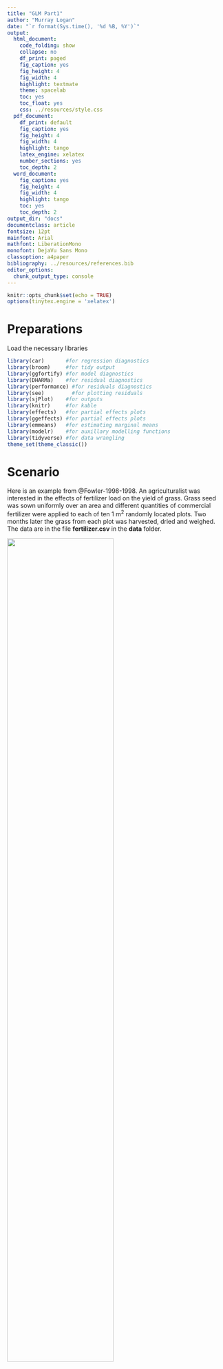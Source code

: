 ```yaml
---
title: "GLM Part1"
author: "Murray Logan"
date: "`r format(Sys.time(), '%d %B, %Y')`"
output:
  html_document:
    code_folding: show
    collapse: no
    df_print: paged
    fig_caption: yes
    fig_height: 4
    fig_width: 4
    highlight: textmate
    theme: spacelab
    toc: yes
    toc_float: yes
    css: ../resources/style.css
  pdf_document:
    df_print: default
    fig_caption: yes
    fig_height: 4
    fig_width: 4
    highlight: tango
    latex_engine: xelatex
    number_sections: yes
    toc_depth: 2
  word_document:
    fig_caption: yes
    fig_height: 4
    fig_width: 4
    highlight: tango
    toc: yes
    toc_depth: 2
output_dir: "docs"
documentclass: article
fontsize: 12pt
mainfont: Arial
mathfont: LiberationMono
monofont: DejaVu Sans Mono
classoption: a4paper
bibliography: ../resources/references.bib
editor_options: 
  chunk_output_type: console
---
```


```r
knitr::opts_chunk$set(echo = TRUE)
options(tinytex.engine = 'xelatex')
```
   
# Preparations

Load the necessary libraries

```r
library(car)       #for regression diagnostics
library(broom)     #for tidy output
library(ggfortify) #for model diagnostics
library(DHARMa)    #for residual diagnostics
library(performance) #for residuals diagnostics
library(see)         #for plotting residuals
library(sjPlot)    #for outputs
library(knitr)     #for kable
library(effects)   #for partial effects plots
library(ggeffects) #for partial effects plots
library(emmeans)   #for estimating marginal means
library(modelr)    #for auxillary modelling functions
library(tidyverse) #for data wrangling
theme_set(theme_classic())
```

# Scenario

Here is an example from @Fowler-1998-1998. An agriculturalist was interested in the effects of fertilizer load on the yield of grass.  Grass seed was sown uniformly over an area and different quantities of commercial fertilizer were applied to each of ten 1 m<sup>2</sup> randomly located plots.  Two months later the grass from each plot was harvested, dried and weighed.  The data are in the file **fertilizer.csv** in the **data** folder.

![](../resources/turf.jpg){width=70%}

| fert   | yield   |
| ------------ | ------- |
| 25           | 84      |
| 50           | 80      |
| 75           | 90      |
| 100          | 154     |
| 125          | 148     |
| \...         | \...    |

---------------- ---------------------------------------------------
**fert**:  Mass of fertilizer (g.m^-2^) - Predictor variable
**yield**:       Yield of grass (g.m^-2^) - Response variable
---------------- ---------------------------------------------------

 
The aim of the analysis is to investigate the relationship between fertilizer concentration and grass yield.

# Read in the data


```r
fert = read_csv('../data/fertilizer.csv', trim_ws=TRUE)
fert <- rename(fert, yield = YIELD, fert = FERTILIZER)
```


```r
glimpse(fert)
## Explore the first 6 rows of the data
head(fert)
str(fert)
```

# Exploratory data analysis
```r
ggplot(fert, aes(x = fert, y = yield)) +
  geom_smooth(method = 'lm') +
    geom_smooth(se=F, col="red") +
    geom_point()
```


Model formula:
$$
y_i \sim{} \mathcal{N}(\mu_i, \sigma^2)\\
\mu_i = \beta_0 + \beta_1 x_i
$$

where $y_i$ represents the $i$ observed values, $\beta_0$ and $\beta_1$
represent the intercept and slope respectively, and $\sigma^2$ represents the
estimated variance.



```r
ggplot(fert, aes(y=yield, x=fert)) +
  geom_point() +
  geom_smooth()
ggplot(fert, aes(y=yield, x=fert)) +
  geom_point() +
  geom_smooth(method='lm')
ggplot(fert, aes(y=yield)) +
  geom_boxplot(aes(x=1))
```




# Fit the model





```r
fert.lm<-lm(yield~1+fert, data=fert)
fert.lm<-lm(yield~fert, data=fert)
attributes(fert.lm)
names(fert.lm)
```


# Model validation {.tabset .tabset-faded}

Check if our assumptions really are adequate!

```r
autoplot(fert.lm, which = 1:6, ncol = 2, label.size = 3)
```

1. Residual plot
Model residuals vs. fitted values/expected values

* No patterns in the points; random scattering
* Watch out for wedge shape, indicating a relationship between mean and variance


2. Quantile-quantile (QQ) plot
Compares your observed values  to what they should look like if from a Gaussian distribution (or depending on the selected distribution)

* Points should follow a 1:1 line
* Often will see that the tails near the beginning or end dip over or under the line, indicating it's not a great fit


3. Scale-location plot

* If we were correcting for autocorrelation, this one should appear random while the residual plot would not
* Otherwise, just looks the same


4. Cook's distance
Determines how influential each point is; calculated by using the residual value and overall leverage on the significant pattern

* Values over 0.8 or 1 is considered 'too' influential
* Look for either an outlier along the x- and/or y-axis

5. Residuals vs. leverage

* Not so useful, but shows if a residual is also high in leverage


6. Cook's distance vs. leverage

* Determines if an influential point is due to high leverage (on its own) or not, based on red boundary


Get the Cook's d values:
```r
influence.measures(fert.lm)
```
Leverage is in the hat column


Using `performance` package:
```r
require(performance)
performance::check_model(fert.lm, check = c("normality", "homogeneity", "ncv"))
performance::check_outliers(fert.lm)
# Checks for cook's d values and leverage
```

Using `DHARMa` package:
```r
require(DHARMa)
fert.resid <- simulateResiduals(fert.lm, plot = T)

```
Left-hand side: QQ plot
* K-S is a test for the distribution fit being significantly different from Gaussian, but is very strict, the test is more robust than this assumption
* Don't have to worry about dispersion for Gaussian
* Outlier test determined by Cook's distance and leverage, but better determined by plotting Cook's distances

Right-hand side: residual plot

* each line is a quantile regression (25%, median, and 75% quantile regressions)
* turn red when heteroscedastic or variance increasing with mean, cause for concern if multiple lines are red
```r
testZeroInflation(fert.resid)
```






```r
testResiduals(fert.resid)
```











# Model outputs {.tabset .tabset-faded}

Can plot partial plots:

```r
fert.lm %>% plot_model(type = "eff", show.data = T)
plot(effects::allEffects(fert.lm, residuals = T))
```

Looks good!

Using package `ggemmeans`:
```r
fert.lm %>% ggemmeans(~fert) %>% plot(add.data = T)
```

Confidence intervals:
```r
confint(fert.lm)
tidy(fert.lm, conf.int = T)
```



# Model investigation / hypothesis testing {.tabset .tabset-faded}


# Predictions {.tabset .tabset-faded}

```r
newdata = data.frame(fert = 110)
predict(fert.lm, newdata = newdata)
```

Using package `emmeans`:
(newdata to be a list)

```r
newdata = list(fert = 110)
emmeans(fert.lm, ~fert, at = newdata)
## Input is:
# model
# predictor we're interested in
# at the things held constant we are interested in
```

```r
# can use either of these:
fert_grid <- fert %>% data_grid(fert = seq_range(fert, n=100))
fert_grid <- expand_grid(fert = seq_range(fert$fert, n=100))
pred_yield <- emmeans(fert.lm, ~ fert, at = fert_grid) %>% as.data.frame %>% 
  mutate(yield = emmean)

fert %>%
  ggplot(aes(x = fert, y = yield)) +
  geom_ribbon(data = pred_yield, aes(ymin = lower.CL, ymax = upper.CL), fill = "green", alpha = 0.3) +
  geom_point() +
  geom_line(data = pred_yield) +
  labs(x = expression(Fertilizer~concentration~(g.ml^-1)), 
       y = expression(Gradd~yield~(g.m^-3)))
```


Get pair-wise difference calculations:
```r
newdata <- list(fert = c(100,200))
emmeans(fert.lm, ~fert, at = newdata) %>% pairs() %>% confint()
```

Centre the data (but not scale it):
```r
fert.lm1 <- lm(yield ~ scale(fert, scale=F), data=fert) 
summary(fert.lm1)
```






# Additional analyses {.tabset .tabset-faded}
 
# Summary figures {.tabset .tabset-faded}

# References
 
 
